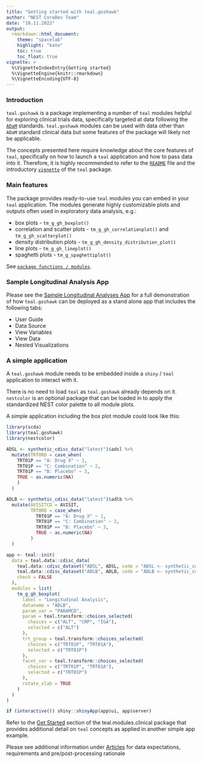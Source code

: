 ```yaml
---
title: "Getting started with teal.goshawk"
author: "NEST CoreDev Team"
date: "10.11.2022"
output:
  rmarkdown::html_document:
    theme: "spacelab"
    highlight: "kate"
    toc: true
    toc_float: true
vignette: >
  %\VignetteIndexEntry{Getting started}
  %\VignetteEngine{knitr::rmarkdown}
  %\VignetteEncoding{UTF-8}
---
```

### Introduction
`teal.goshawk` is a package implementing a number of `teal` modules helpful for exploring clinical
trials data, specifically targeted at data following the [`ADaM`](https://www.cdisc.org/standards/foundational/adam) 
standards. `teal.goshawk` modules can be used with data other than `ADaM` standard clinical data but some 
features of the package will likely not be applicable.

The concepts presented here require knowledge about the core features of `teal`, specifically on how to launch a `teal`
application and how to pass data into it. Therefore, it is highly recommended to refer to the [`README`](https://insightsengineering.github.io/teal/index.html) file and 
the introductory [`vignette`](https://insightsengineering.github.io/teal/articles/teal.html) of the `teal` package.

### Main features
The package provides ready-to-use `teal` modules you can embed in your `teal` application. The modules
generate highly customizable plots and outputs often used in exploratory data analysis, e.g.:

- box plots - `tm_g_gh_boxplot()`
- correlation and scatter plots - `tm_g_gh_correlationplot()` and `tm_g_gh_scatterplot()`
- density distribution plots - `tm_g_gh_density_distribution_plot()`
- line plots - `tm_g_gh_lineplot()`
- spaghetti plots - `tm_g_spaghettiplot()`

See [`package functions / modules`](https://insightsengineering.github.io/teal.goshawk/reference/index.html).

### Sample Longitudinal Analysis App
Please see the [Sample Longitudinal Analyses App]() for a full demonstration of how `teal.goshawk` can be deployed as a stand alone app that includes the following tabs:

- User Guide
- Data Source
- View Variables
- View Data
- Nested Visualizations

### A simple application
A `teal.goshawk` module needs to be embedded inside a `shiny` / `teal` application to interact with it. 

There is no need to load `teal` as `teal.goshawk` already depends on it.
`nestcolor` is an optional package that can be loaded in to apply the standardized NEST color palette to all module plots.

A simple application including the box plot module could look like this:

```r
library(scda)
library(teal.goshawk)
library(nestcolor)

ADSL <- synthetic_cdisc_data("latest")$adsl %>% 
  mutate(TRTORD = case_when(
    TRT01P == "A: Drug X" ~ 1,
    TRT01P == "C: Combination" ~ 2,
    TRT01P == "B: Placebo" ~ 3,
    TRUE ~ as.numeric(NA)
    )
  )

ADLB <- synthetic_cdisc_data("latest")$adlb %>% 
  mutate(AVISITCD = AVISIT,
         TRTORD = case_when(
           TRT01P == "A: Drug X" ~ 1,
           TRT01P == "C: Combination" ~ 2,
           TRT01P == "B: Placebo" ~ 3,
           TRUE ~ as.numeric(NA)
         )
  )

app <- teal::init(
  data = teal.data::cdisc_data(
    teal.data::cdisc_dataset("ADSL", ADSL, code = "ADSL <- synthetic_cdisc_data('latest')$adsl"),
    teal.data::cdisc_dataset("ADLB", ADLB, code = "ADLB <- synthetic_cdisc_data('latest')$adlb"),
    check = FALSE
  ),
  modules = list(
    tm_g_gh_boxplot(
      label = "Longitudinal Analysis",
      dataname = "ADLB",
      param_var = "PARAMCD",
      param = teal.transform::choices_selected(
        choices = c("ALT", "CRP", "IGA"),
        selected = c("ALT")
      ),
      trt_group = teal.transform::choices_selected(
        choices = c("TRT01P", "TRT01A"),
        selected = c("TRT01P")
      ),
      facet_var = teal.transform::choices_selected(
        choices = c("TRT01P", "TRT01A"),
        selected = c("TRT01P")
      ),
      rotate_xlab = TRUE
    )
  )
)

if (interactive()) shiny::shinyApp(app$ui, app$server)
```

Refer to the [Get Started](https://insightsengineering.github.io/teal.modules.clinical/get-started) section of the
teal.modules.clinical package that provides additional detail on `teal` concepts as applied in another simple app
example.

Please see additional information under [Articles]() for data expectations, requirements and pre/post-processing rationale
